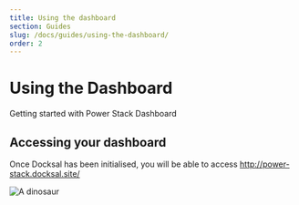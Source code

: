 ```yaml
---
title: Using the dashboard
section: Guides
slug: /docs/guides/using-the-dashboard/
order: 2
---
```


# Using the Dashboard

Getting started with Power Stack Dashboard

## Accessing your dashboard

Once Docksal has been initialised, you will be able to access http://power-stack.docksal.site/

<img src="./images/dashboard/Dashboard.png" alt="A dinosaur" />
